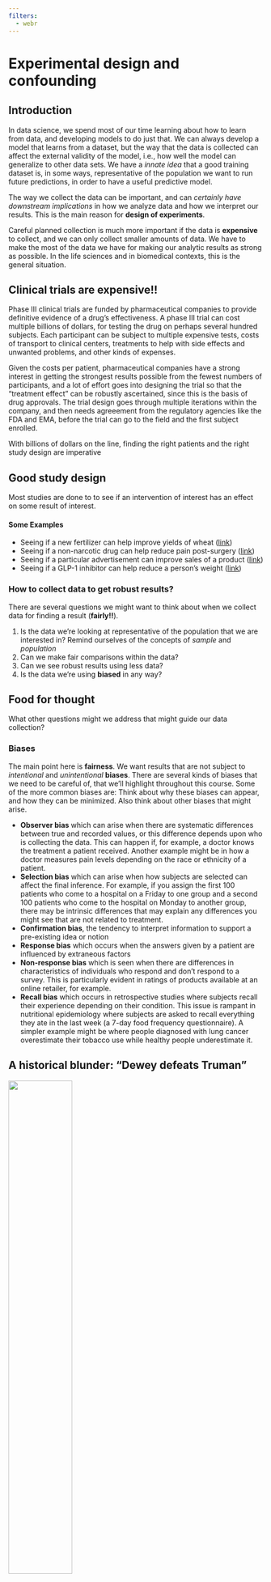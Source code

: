 ```yaml
---
filters:
  - webr
---
```


# Experimental design and confounding {#sec-week2}

## Introduction

In data science, we spend most of our time learning about how to learn from
data, and developing models to do just that. We can always develop a model that
learns from a dataset, but the way that the data is collected can affect the
external validity of the model, i.e., how well the model can generalize to other
data sets. We have a _innate idea_ that a good training dataset is, in some
ways, representative of the population we want to run future predictions, in
order to have a useful predictive model. 

The way we collect the data can be important, and can *certainly have downstream implications* in how we analyze data and how we interpret our results. This is the main reason for **design of experiments**. 

Careful planned collection is much more important if the data is **expensive** to collect, and we can only collect smaller amounts of data. We have to make the most of the data we have for making our analytic results as strong as possible. In the life sciences and in biomedical contexts, this is the general situation.

::: callout-note
## Clinical trials are expensive!!
Phase III clinical trials are funded by pharmaceutical companies to provide definitive evidence of a drug's effectiveness. A phase III trial can cost multiple billions of dollars, for testing the drug on perhaps several hundred subjects. Each participant can be subject to multiple expensive tests, costs of transport to clinical centers, treatments to help with side effects and unwanted problems, and other kinds of expenses. 

Given the costs per patient, pharmaceutical companies have a strong interest in getting the strongest results possible from the fewest numbers of participants, and a lot of effort goes into designing the trial so that the "treatment effect" can be robustly ascertained, since this is the basis of drug approvals. The trial design goes through multiple iterations within the company, and then needs agreeement from the regulatory agencies like the FDA and EMA, before the trial can go to the field and the first subject enrolled. 

With billions of dollars on the line, finding the right patients and the right study design are imperative
:::

## Good study design

Most studies are done to to see if an intervention of interest has an effect on some result of interest. 

#### Some Examples

- Seeing if a new  fertilizer can help improve yields of wheat ([link](https://icl-growingsolutions.com/en-us/agriculture/trials/winter-wheat-trial-with-polysulphate-in-the-uk/))
- Seeing if a non-narcotic drug can help reduce pain post-surgery ([link](https://www.cancer.gov/research/participate/clinical-trials-search/v?id=NCI-2020-00497))
- Seeing if a particular advertisement can improve sales of a product ([link](https://www.hotjar.com/ab-testing/examples/))
- Seeing if a GLP-1 inhibitor can help reduce a person's weight ([link](https://www.nejm.org/doi/full/10.1056/NEJMoa2206038))

### How to collect data to get robust results?

There are several questions we might want to think about when we collect data for finding a result (**fairly!!**).

1. Is the data we're looking at representative of the population that we are interested in? [Remind ourselves of the concepts of _sample_ and _population_]{.aside}
2. Can we make fair comparisons within the data?
3. Can we see robust results using less data?
4. Is the data we're using **biased** in any way?

::: {.callout-tip appearance="default" icon=true}
## Food for thought
What other questions might we address that might guide our data collection?
:::

### Biases

The main point here is **fairness**. We want results that are not subject to _intentional_ and _unintentional_ **biases**. There are several kinds of biases that we need to be careful of, that we'll highlight throughout this course. Some of the more common biases are: [Think about why these biases can appear, and how they can be minimized. Also think about other biases that might arise.]{.aside}

- **Observer bias** which can arise when there are systematic differences between true and recorded values, or this difference depends upon who is collecting the data. This can happen if, for example, a doctor knows the treatment a patient received. Another example might be in how a doctor measures pain levels depending on the race or ethnicity of a patient. 
- **Selection bias** which can arise when how subjects are selected can affect the final inference. For example, if you assign the first 100 patients who come to a hospital on a Friday to one group and a second 100 patients who come to the hospital on Monday to another group, there may be intrinsic differences that may explain any differences you might see that are not related to treatment. 
- **Confirmation bias**, the tendency to interpret information to support a pre-existing idea or notion
- **Response bias** which occurs when the answers given by a patient are influenced by extraneous factors
- **Non-response bias** which is seen when there are differences in characteristics of individuals who respond and don't respond to a survey. This is particularly evident in ratings of products available at an online retailer, for example. 
- **Recall bias** which occurs in retrospective studies where subjects recall their experience depending on their condition. This issue is rampant in nutritional epidemiology where subjects are asked to recall everything they ate in the last week (a 7-day food frequency questionnaire). A simpler example might be where people diagnosed with lung cancer overestimate their tobacco use  while healthy people underestimate it. 

::: {.callout-warning appearance="default"}
## A historical blunder: "Dewey defeats Truman"
![](https://math.oxford.emory.edu/site/math117/historicalBlunders/251-01.jpg){width="50%" fig-align="center"}

As the 1948 US Presidential election between Harry Truman, Thomas Dewey and Strom Thurmond unfolded, the Chicago Tribune published the now-infamous headline "Dewey defeats Truman" late on election night. As it turned out, Truman won in a landslide. 

This was a result of two kinds of biases -- sampling (selection) bias and confirmation bias. 

The surveys done to elicit voter responses were done via telephone, which is an efficient way to survey people. Unfortunately, in 1948, telephones were a bit of a luxury and tended to be in wealthier households, who skewed towards Dewey. So the data collected was not representative. Also, surveys were done 2 weeks before the election and so opinions, and votes, changed. 

There was also confirmation bias, in that conventional wisdom also was that Dewey would win, and so the writer and analyst Arthur Henning, who penned the article and the headline, stuck to his belief that Dewey would win, and early returns from Republican strongholds appeared to confirm that belief. 

Even though the 1948 story was learned from, and polling agencies like Gallup learned to avoid the obvious biases, the 2016 elections brought polling back into the limelight. [Post-hoc analyses](https://www.forbes.com/sites/startswithabang/2016/11/09/the-science-of-error-how-polling-botched-the-2016-election/) did consider whether there were sampling biases, but generally it was [concluded](https://fivethirtyeight.com/features/the-polls-are-all-right/) that the results were within the polls' _margins of error_, in that polling results are not deterministic but may be off by a certain fraction. A really nice analysis of the 2020 polling results and the potential for sampling biases was done in [The Scientific American](https://www.scientificamerican.com/article/why-polls-were-mostly-wrong/). 
:::
::: aside
Other examples os sampling bias are [here](https://math.oxford.emory.edu/site/math117/historicalBlunders/)
:::

### Principles
The questions around how to best collect data have generated significant statistical thought, with new contexts giving rise to newer methodologies. As we've talked about, a lot of statistical thought was generated from agricultural experiments. R.A. Fisher wrote two of the most influential texts on how to approach these topics in the context of his work at the Rothamstead research facility: 

- Statistical Methods for Research Workers (1925) [[link](http://psychclassics.yorku.ca/Fisher/Methods/)]
- Design of Experiments (1935) [[link](https://mimno.infosci.cornell.edu/info3350/readings/fisher.pdf)]

Fisher's work, and work by others through the early twentieth century, helped develop the following basic principles of experiemental design that allow a researcher to conclude that the results that are seen can be attributed to the treatments under study. They help avoid systematic errors and minimize random errors in order to make strong inferences about the treatment. 

::: {.aside}
We will be looking into how we can "attribute" results to a cause [next week](week-03.qmd). 
:::

::: {.callout-note appearance="default"}
## Principles of experimental design
Randomization
: Randomly assign subjects to groups to minimize selection bias. The act of randomization creates a natural balance between groups _on average_ and should minimize biases and _confounding_ (add link )

Local Control
: Control for effects due to factors other than ones of primary interest. This can be done be _blocking_ and _stratification_, which are both ways of allocating treatment randomly within relatively homogeneous sub-populations. For example, if there are differences in soil fertility across a large field, you want to create smaller blocks where the fertility is relatively constant, and allocate treatments within those blocks. 

Replication
: Repeat the experiment under identical conditions on multiple subjects. The more subjects you include, the lower the variability of your estimates. You can think of this as, the more subjects that exhibit similar behavior, the more confident you are of the results. 
:::
::: {.aside}
The Food and Agriculture Organization (FAO) of the United Nations provides a nice [description](https://www.fao.org/4/X6831E/X6831E07.htm#:~:text=The%20three%20basic%20principle%20viz,to%20control%20the%20random%20error.&text=Assigning%20the%20treatments%20or%20factors,is%20technically%20known%20as%20randomization.) of these principles
:::

These principles are still used as a first step in designing any study, be it in the medical field, [finance](https://www.isixsigma.com/financial-services/role-design-experiments-financial-operations/),  [customer analytics](https://hbr.org/2017/06/a-refresher-on-ab-testing), and [engineering](https://onlinelibrary.wiley.com/doi/epdf/10.1002/qre.909). 

## What is a statistical effect? {{< iconify mdi:thought-bubble size=Large >}} 
::: {.aside}
The {{< iconify mdi:thought-bubble >}} will denote sections that provide ideas and reflections on particular topics.
:::

When we think about statistical effect, we usually asssociate it with a statistical **test** that is used to evaluate whether the effect exists, or is "statistically significant". Let's put "significance" aside for the moment.

Let's look at some examples of test statistics. The 2-sample t-test statistic can be written as 

$$
t = \frac{\bar{x}_1 - \bar{x}_2}{\sqrt{\frac{\sigma_1^2}{n_1} + \frac{\sigma_2^2}{n_2}}}
$$

Similarly, a test to see if a proportion is different from a particular $p_0$ is evaluated using 

$$ 
Z = \frac{\hat{p} - p_0}{\sqrt{\frac{p_0(1-p_0)}{n}}}
$$

In these examples, and more generally, we see that the test statistic is measuring a **signal-to-noise ratio**, where the numerator is the signal (difference between groups) and the denominator is the standard error of the estimated signal. 

Statistical inference can be considered as a way of seeing if there is sufficient signal in the data to overcome the noise in the data, so the signal _rises above_ the noise, so to speak. So, to find a statistical difference we need to have (a) the signal to be larger, or (b) **the noise to be smaller**. So, to me, statistics is really about variability; if we can find ways to reduce variability then we have a chance of finding something more than just massive effects. [Keep this in mind, as we go forward!]{.aside}. This is valid not just for testing, but for confidence intervals as well; if there is lower noise, our confidence intervals will be shorter and we can make more precise statements about our estimates

This really informs how we can think about experimental design. Thinking of the estimation problem (confidence intervals and the like), we want our estimate (signal) to be accurate (**unbiased**), and our variability (noise) to be low. Let's relate this to the [principles](#principles). What randomization gives us is minimizing bias,so our estimates are more likely to be unbiased. What local control and replication give us are means to look at estimates within subgroups with **lower variance**, which in turn reduces the standard error of the estimate. So we can be clever with local control and replication, so appropriate stratification and sufficient number of samples, we can reduce the variability of our estimate and so get more accurate estimates; the randomization piece tries to ensure that the estimates are on target.

::: {.callout-tip}
In machine learning, you learned about the bias-variance trade-off, in that you can have simple learners that have high bias and low variance, or more complex learners that have low bias and high variance. You try to improve upon this by boosting (reduce bias) and bagging (reduce variance).

For problems of statistical association and causality, we still can use models that have good bias-variance properties, but the study design can help further to get better estimates, and we can account for the particulars of the study design in the models.
:::

### The case for replication in statistical hypothesis testing

Classical statistical hypothesis testing, often referred to as Null Hypothesis Significance Testing (NHST), is typically formulated, in it's simplest form, as

$$
H_0: \theta = \theta_0 \text{ vs } H_1: \theta = \theta_1
$$

We then compute a statistic and a criterion to evaluate if that difference exists. For example, if we are comparing 2 normal distributions with mean $\mu_1$ and $\mu_2$ and common known variance $\sigma^2 = 0.25$, then we can test whether the means are different or not. A simple set of hypotheses can be 

$$
H_0: \mu_1 - \mu_2 = 0 \text{ vs } H_1: \mu_1 - \mu_2 = 0.5
$$

If we took $n$ samples from the first distribution and $n$ from the second distribution, and computed the sample means from each, the standard t-test would give us a _decision rule_ that we would reject $H_0$ if 

$$
\sqrt{n}(\bar{x}_1 - \bar{x}_2)> z_{1-\alpha} \sqrt{2}\sigma
$$ {#eq-np}
This should look familiar as a 1-sided t-test, where $z_{1-\alpha}$ is the $100\times (1-\alpha)$ percentile of the standard normal distribution (though slightly manipulated to make a point). 

There are two kinds of mistakes that we consider in NHST: the type I error (reject $H_0$ when $H_0$ is true) and the type II error (do not reject $H_0$ when $H_0$ is false). We want to **minimize the risk of these errors** in our decision-making. This is the basis of the [Neyman-Pearson lemma](https://web.stanford.edu/class/archive/stats/stats200/stats200.1172/Lecture06.pdf). 

Let's look back at @eq-np. If $\sigma$ is bigger, you need to show a bigger difference in the means to reject $H_0$. And, for a fixed $\sigma$, you have a better chance of rejecting $H_0$ when $n$ is large.[I'm not concerned so much with $\bar{x}_1 - \bar{x}_2$ since the mean is unbiased, and so this difference will roughly be $\mu_1 - \mu_2$]{.aside} Relating this to the error risks, we will find that the probability of type I error is $\alpha$ by the way the decision rule is constructed. The idea behind the Neyman-Pearson lemma is that, for a particular type I error, we will minimize the risk for the type II error, or, in other words, _maximize the statistical power_ P(reject $H_0$ when $H_0$ is false). 

What is power measuring, qualitatively? It is measuring **the degree of separation, or lack of overlap, between the sampling distributions of $\bar{x}_1$ and $\bar{x}_2$** when there is in truth a difference in means. If there is a lot of overlap, then the signal can't be seen through the noise and the likelhood that you'll reject $H_0$ goes down. If the sampling distributions are separated, then the signal is clear despite the noise and you're more likely to reject $H_0$. You can increase your chances that the distributions separate if you can make the standard error of the means ($\sigma/\sqrt{n}$), smaller, which can happen if you make $n$ larger.

```webr-r
set.seed(1000)
install.packages("tidyverse")
library(tidyverse)
m1 <- 0
m2 <- 0.2
s <- 0.5
n <- 10 # number of samples we observe in 1 expt (replicates)
nsim <- 1000 # number of simulated expts

# compute sampling distributions
x1 <- replicate(nsim, mean(rnorm(n, m1, s)))
x2 <- replicate(nsim, mean(rnorm(n, m2, s)))

dr <- sqrt(n) * (x2 - x1) / (2 * s^2) > qnorm(0.95)
power <- mean(dr)

d <- tibble(x = c(x1, x2), grp = factor(c(rep(1, nsim), rep(2, nsim))))

ggplot(d, aes(x, color = grp)) +
  geom_density() +
  geom_vline(xintercept = sqrt(2) * s / sqrt(n)) +
  scale_x_continuous(limits = c(-1, 1)) +
  theme_bw() +
  labs(title = paste0("Power = ", power))

```